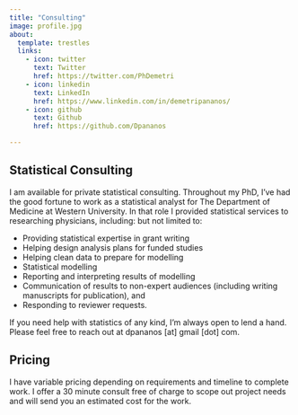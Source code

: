 ```yaml
---
title: "Consulting"
image: profile.jpg
about:
  template: trestles
  links:
    - icon: twitter
      text: Twitter
      href: https://twitter.com/PhDemetri
    - icon: linkedin
      text: LinkedIn
      href: https://www.linkedin.com/in/demetripananos/
    - icon: github
      text: Github
      href: https://github.com/Dpananos

---
```


## Statistical Consulting

I am available for private statistical consulting. Throughout my PhD, I've had the good fortune to work as a statistical analyst for The Department of Medicine at Western University.  In that role I provided statistical services to researching physicians, including: but not limited to:

* Providing statistical expertise in grant writing
* Helping design analysis plans for funded studies
* Helping clean data to prepare for modelling
* Statistical modelling
* Reporting and interpreting results of modelling
* Communication of results to non-expert audiences (including writing manuscripts for publication), and
* Responding to reviewer requests.

If you need help with statistics of any kind, I'm always open to lend a hand.  Please feel free to reach out at dpananos [at] gmail [dot] com.

## Pricing

I have variable pricing depending on requirements and timeline to complete work. I offer a 30 minute consult free of charge to scope out project needs and will send you an estimated cost for the work.

